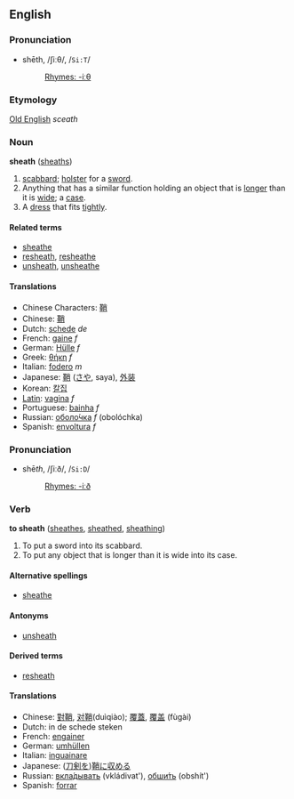 ==English==

===Pronunciation===
*shēth, /ʃiːθ/, /<tt>Si:T</tt>/
*:[[Rhymes:English:-iːθ|Rhymes: -iːθ]]

===Etymology===
[[Old English]] ''sceath''

===Noun===
'''sheath''' ([[sheaths]])

#[[scabbard]]; [[holster]] for a [[sword]].
#Anything that has a similar function holding an object that is [[long]]er than it is [[wide]]; a [[case]].  
#A [[dress]] that fits [[tightly]].


====Related terms====
*[[sheathe]]
*[[resheath]], [[resheathe]]
*[[unsheath]], [[unsheathe]]

====Translations====
*Chinese Characters: [[鞘]]
*Chinese: [[鞘]]
*Dutch: [[schede]] ''de''
*French: [[gaine]] ''f''
*German: [[Hülle]] ''f''
*Greek: [[θήκη]] ''f''
*Italian: [[fodero]] ''m''
*Japanese: [[鞘]] ([[さや]], saya), [[外装]] 
*Korean: [[칼집]]
*[[Latin]]: [[vagina]] ''f''
*Portuguese: [[bainha]] ''f''
*Russian: [[оболочка|оболо́чка]] ''f'' (obol&oacute;chka)
*Spanish: [[envoltura]] ''f''

===Pronunciation===
*shē<i>th</i>, /ʃiːð/, /<tt>Si:D</tt>/
*:[[Rhymes:English:-iːð|Rhymes: -iːð]]

===Verb===
'''to sheath''' ([[sheathes]], [[sheathed]], [[sheathing]])

#To put a sword into its scabbard.
#To put any object that is longer than it is wide into its case.

====Alternative spellings====
*[[sheathe]]

====Antonyms====
*[[unsheath]]

====Derived terms====
*[[resheath]]

====Translations====
*Chinese: [[對鞘]], [[对鞘]](duìqiào); [[覆蓋]], [[覆盖]] (fùgài)
*Dutch: in de schede steken<!-- not a set phrase so not wikified -->
*French: [[engainer]]
*German: [[umhüllen]]
*Italian: [[inguainare]]
*Japanese: ([[刀剣]]を)[[鞘]]に[[収める]]
*Russian: [[вкладывать|вкла́дывать]] (vkl&aacute;divat'), [[обшить|обши́ть]] (obsh&iacute;t')
*Spanish: [[forrar]]
